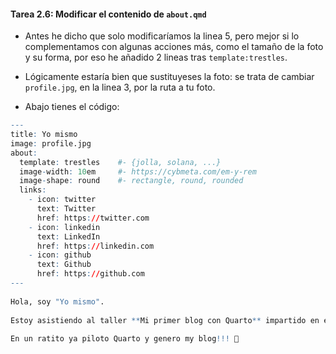::: {.callout-important icon="false"}
#### Tarea 2.6: Modificar el contenido de `about.qmd`

-   Antes he dicho que solo modificaríamos la linea 5, pero mejor si lo complementamos con algunas acciones más, como el tamaño de la foto y su forma, por eso he añadido 2 lineas tras `template:trestles`.

-   Lógicamente estaría bien que sustituyeses la foto: se trata de cambiar `profile.jpg`, en la linea 3, por la ruta a tu foto.

-   Abajo tienes el código:

```r
---
title: Yo mismo
image: profile.jpg
about:
  template: trestles    #- {jolla, solana, ...}
  image-width: 10em     #- https://cybmeta.com/em-y-rem
  image-shape: round    #- rectangle, round, rounded
  links:
    - icon: twitter
      text: Twitter
      href: https://twitter.com
    - icon: linkedin
      text: LinkedIn
      href: https://linkedin.com
    - icon: github
      text: Github
      href: https://github.com
---
        
Hola, soy "Yo mismo". 
      
Estoy asistiendo al taller **Mi primer blog con Quarto** impartido en el [I Congreso & XII Jornadas de Usuarios de R](http://r-es.org/12jr/){target="_blank"} celebradas en Córdoba (Spain), 23-25 de noviembre de 2022.
      
En un ratito ya piloto Quarto y genero my blog!!! 🙂
```
:::
